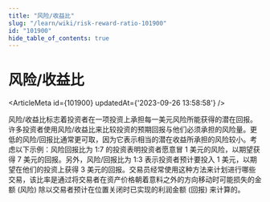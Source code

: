 ```yaml
---
title: "风险/收益比"
slug: "/learn/wiki/risk-reward-ratio-101900"
id: "101900"
hide_table_of_contents: true
---
```



# 风险/收益比

<ArticleMeta id={101900} updatedAt={'2023-09-26 13:58:58'} />
<div className='border-solid border-b border-t-0 my-4 border-[var(--ifm-color-gray-300)]' />

风险/收益比标志着投资者在一项投资上承担每一美元风险所能获得的潜在回报。许多投资者使用风险/收益比来比较投资的预期回报与他们必须承担的风险量。更低的风险/回报比通常更可取，因为它表示相当的潜在收益所承担的风险较小。考虑以下示例：风险回报比为 1:7 的投资表明投资者愿意冒 1 美元的风险，以期望获得 7 美元的回报。另外，风险/回报比为 1:3 表示投资者预计要投入 1 美元，以期望在他们的投资上获得 3 美元的回报。交易员经常使用这种方法来计划进行哪些交易，该比率是通过将交易者在资产价格朝着意料之外的方向移动时可能损失的金额 (风险) 除以交易者预计在位置关闭时已实现的利润金额 (回报) 来计算的。
